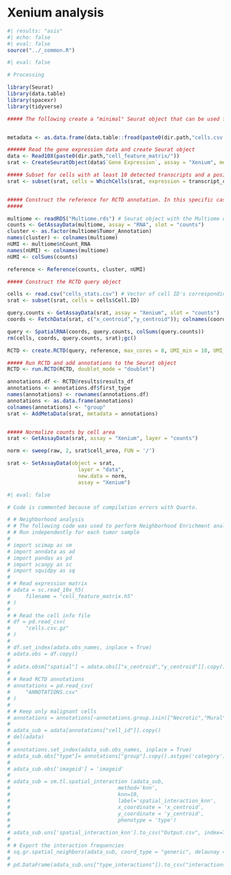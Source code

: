# Xenium analysis {.unnumbered}

```r
#| results: "asis"
#| echo: false
#| eval: false
source("../_common.R")
```

```r
#| eval: false

# Processing

library(Seurat)
library(data.table)
library(spacexr)
library(tidyverse)

##### The following create a "minimal" Seurat object that can be used for filtering.


metadata <- as.data.frame(data.table::fread(paste0(dir.path,"cells.csv.gz"))) # Read cell data

###### Read the gene expression data and create Seurat object
data <- Read10X(paste0(dir.path,"cell_feature_matrix/"))
srat <- CreateSeuratObject(data$`Gene Expression`, assay = "Xenium", meta.data = metadata)

##### Subset for cells with at least 10 detected transcripts and a positive cell area
srat <- subset(srat, cells = WhichCells(srat, expression = transcript_counts >= 10 & cell_area > 1)) 


##### Construct the reference for RCTD annotation. In this specific case we are using the ATRT Multiome data
##### 

multiome <- readRDS("Multiome.rds") # Seurat object with the Multiome data
counts <- GetAssayData(multiome, assay = "RNA", slot = "counts")
cluster <- as.factor(multiome$Tumor_Annotation)
names(cluster) <- colnames(multiome)
nUMI <- multiome$nCount_RNA
names(nUMI) <- colnames(multiome)
nUMI <- colSums(counts)

reference <- Reference(counts, cluster, nUMI)

##### Construct the RCTD query object

cells <- read.csv("cells_stats.csv") # Vector of cell ID's corresponding to the sample of interest. Excludes cells manually assigned as "Necrotic"
srat <- subset(srat, cells = cells$Cell.ID)

query.counts <- GetAssayData(srat, assay = "Xenium", slot = "counts")
coords <- FetchData(srat, c("x_centroid","y_centroid")); colnames(coords) <- c("x","y")

query <- SpatialRNA(coords, query.counts, colSums(query.counts))
rm(cells, coords, query.counts, srat);gc()

RCTD <- create.RCTD(query, reference, max_cores = 8, UMI_min = 10, UMI_min_sigma = 10)

##### Run RCTD and add annotations to the Seurat object
RCTD <- run.RCTD(RCTD, doublet_mode = "doublet")

annotations.df <- RCTD@results$results_df
annotations <- annotations.df$first_type
names(annotations) <- rownames(annotations.df)
annotations <- as.data.frame(annotations)
colnames(annotations) <- "group"
srat <- AddMetaData(srat, metadata = annotations)


##### Normalize counts by cell area
srat <- GetAssayData(srat, assay = "Xenium", layer = "counts")

norm <- sweep(raw, 2, srat$cell_area, FUN = '/')

srat <- SetAssayData(object = srat,
                       layer = "data",
                       new.data = norm,
                       assay = "Xenium")

```

```r
#| eval: false

# Code is commented because of compilation errors with Quarto.

# # Neighborhood analysis
# # The following code was used to perform Neighborhood Enrichment analysis and export the results to CSV files for downstream analysis in R
# # Run independently for each tumor sample
# 
# import scimap as sm
# import anndata as ad
# import pandas as pd
# import scanpy as sc
# import squidpy as sq
# 
# # Read expression matrix
# adata = sc.read_10x_h5(
#     filename = "cell_feature_matrix.h5"
# )
# 
# # Read the cell info file
# df = pd.read_csv(
#     "cells.csv.gz"
# )
# 
# df.set_index(adata.obs_names, inplace = True)
# adata.obs = df.copy()
# 
# adata.obsm["spatial"] = adata.obs[["x_centroid","y_centroid"]].copy().to_numpy()
# 
# # Read RCTD annotations
# annotations = pd.read_csv(
#     "ANNOTATIONS.csv"
# )
# 
# # Keep only malignant cells
# annotations = annotations[~annotations.group.isin(["Necrotic","Mural","Endothelial","OPC","Microglia_Immune","Astrocytes","Neurons"])]
# 
# adata_sub = adata[annotations["cell_id"]].copy()
# del(adata)
# 
# annotations.set_index(adata_sub.obs_names, inplace = True)
# adata_sub.obs["type"]= annotations["group"].copy().astype('category')
# 
# adata_sub.obs['imageid'] = 'imageid'
# 
# adata_sub = sm.tl.spatial_interaction (adata_sub, 
#                                   method='knn', 
#                                   knn=10, 
#                                   label='spatial_interaction_knn',
#                                   x_coordinate = 'x_centroid', 
#                                   y_coordinate = 'y_centroid',
#                                   phenotype = 'type')
# 
# adata_sub.uns['spatial_interaction_knn'].to_csv("Output.csv", index=True)
# 
# # Export the interaction frequencies
# sq.gr.spatial_neighbors(adata_sub, coord_type = "generic", delaunay = False, n_neighs = 10)
# 
# pd.DataFrame(adata_sub.uns["type_interactions"]).to_csv("interactions.csv")

```

